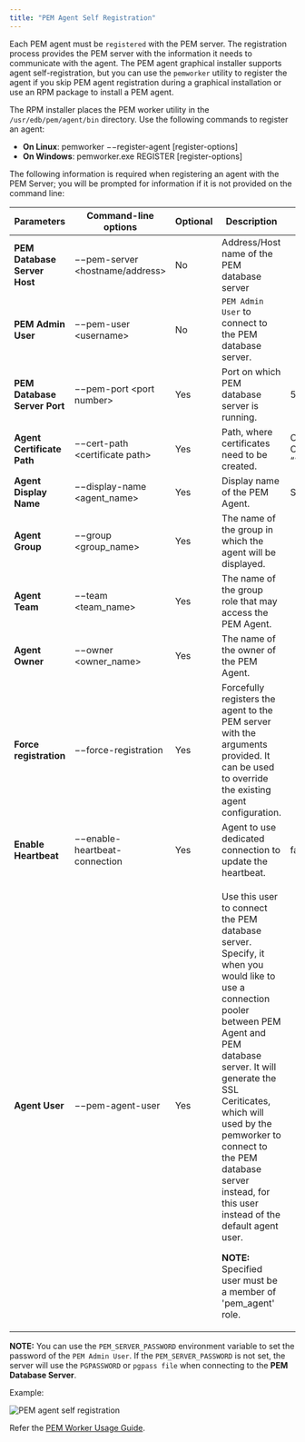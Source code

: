 ```yaml
---
title: "PEM Agent Self Registration"
---
```


<div id="pem_agent_self_registration" class="registered_link"></div>


Each PEM agent must be `registered` with the PEM server. The registration process provides the PEM server with the information it needs to communicate with the agent. The PEM agent graphical installer supports agent self-registration, but you can use the `pemworker` utility to register the agent if you skip PEM agent registration during a graphical installation or use an RPM package to install a PEM agent.

The RPM installer places the PEM worker utility in the `/usr/edb/pem/agent/bin` directory. Use the following commands to register an agent:

-   **On Linux**: pemworker −−register-agent \[register-options\]
-   **On Windows**: pemworker.exe REGISTER \[register-options\]

The following information is required when registering an agent with the PEM Server; you will be prompted for information if it is not provided on the command line:

<table><colgroup><col style="width: 16%" /><col style="width: 27%" /><col style="width: 5%" /><col style="width: 33%" /><col style="width: 16%" /></colgroup><thead><tr class="header"><th>Parameters</th><th>Command-line options</th><th>Optional</th><th>Description</th><th>Default Value</th></tr></thead><tbody><tr class="odd"><td><strong>PEM Database Server Host</strong></td><td>−−pem-server &lt;hostname/address&gt;</td><td>No</td><td>Address/Host name of the PEM database server</td><td></td></tr><tr class="even"><td><strong>PEM Admin User</strong></td><td>−−pem-user &lt;username&gt;</td><td>No</td><td><code>PEM Admin User</code> to connect to the PEM database server.</td><td></td></tr><tr class="odd"><td><strong>PEM Database Server Port</strong></td><td>−−pem-port &lt;port number&gt;</td><td>Yes</td><td>Port on which PEM database server is running.</td><td>5432</td></tr><tr class="even"><td><strong>Agent Certificate Path</strong></td><td>−−cert-path &lt;certificate path&gt;</td><td>Yes</td><td>Path, where certificates need to be created.</td><td>On Linux, "~/.pem" On Windows, “%APPDATA%/pem”</td></tr><tr class="odd"><td><strong>Agent Display Name</strong></td><td>−−display-name &lt;agent_name&gt;</td><td>Yes</td><td>Display name of the PEM Agent.</td><td>System hostname</td></tr><tr class="even"><td><strong>Agent Group</strong></td><td>−−group &lt;group_name&gt;</td><td>Yes</td><td>The name of the group in which the agent will be displayed.</td><td></td></tr><tr class="odd"><td><strong>Agent Team</strong></td><td>−−team &lt;team_name&gt;</td><td>Yes</td><td>The name of the group role that may access the PEM Agent.</td><td></td></tr><tr class="even"><td><strong>Agent Owner</strong></td><td>−−owner &lt;owner_name&gt;</td><td>Yes</td><td>The name of the owner of the PEM Agent.</td><td></td></tr><tr class="odd"><td><strong>Force registration</strong></td><td>−−force-registration</td><td>Yes</td><td>Forcefully registers the agent to the PEM server with the arguments provided. It can be used to override the existing agent configuration.</td><td></td></tr><tr class="even"><td><strong>Enable Heartbeat</strong></td><td>−−enable-heartbeat-connection</td><td>Yes</td><td>Agent to use dedicated connection to update the heartbeat.</td><td>false</td></tr><tr class="odd"><td><strong>Agent User</strong></td><td>−−pem-agent-user</td><td>Yes</td><td><p>Use this user to connect the PEM database server. Specify, it when you would like to use a connection pooler between PEM Agent and PEM database server. It will generate the SSL Ceriticates, which will used by the pemworker to connect to the PEM database server instead, for this user instead of the default agent user.</p><p><strong>NOTE:</strong> Specified user must be a member of 'pem_agent' role.</p></td><td></td></tr></tbody></table>

**NOTE:** You can use the `PEM_SERVER_PASSWORD` environment variable to set the password of the `PEM Admin User`. If the `PEM_SERVER_PASSWORD` is not set, the server will use the `PGPASSWORD` or `pgpass file` when connecting to the **PEM Database Server**.

Example:

![PEM agent self registration](../images/pem_agent_self_registration.png)

Refer the [PEM Worker Usage Guide](#pem_worker_usage_output).
